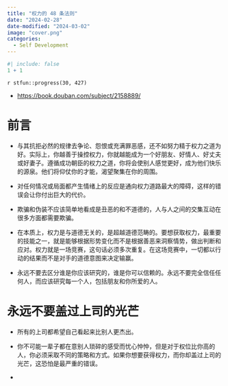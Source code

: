 ```yaml
---
title: "权力的 48 条法则"
date: "2024-02-28"
date-modified: "2024-03-02"
image: "cover.png"
categories: 
  - Self Development
---
```


```r
#| include: false
1 + 1
```

::: {.callout-note title="Progress"}
`r stfun::progress(30, 427)`

<!-- 读后感：[读《管理行为》](https://shitao5.org/posts/glxw/)。 -->
:::

::: {.callout-tip title="Learning Source"}
-   <https://book.douban.com/subject/2158889/>
:::

# 前言 {.unnumbered}

-   与其抗拒必然的规律去争论、怨恨或充满罪恶感，还不如努力精于权力之道为好。实际上，你越善于操控权力，你就越能成为一个好朋友、好情人、好丈夫或好妻子。遵循成功朝臣的权力之道，你将会使别人感觉更好，成为他们快乐的源泉。他们将仰仗你的才能，渴望聚集在你的周围。

-   对任何情况或局面都产生情绪上的反应是通向权力道路最大的障碍，这样的错误会让你付出巨大的代价。

-   欺骗和伪装不应该简单地看成是丑恶的和不道德的，人与人之间的交集互动在很多方面都需要欺骗。

-   在本质上，权力是与道德无关的，是超越道德范畴的。要想获取权力，最重要的技能之一，就是能够根据形势变化而不是根据善恶来洞察情势，做出判断和应对。权力就是一场竞赛，这句话必须多次重复。在这场竞赛中，一切都以行动的结果而不是对手的道德意图来决定输赢。

-   永远不要去区分谁是你应该研究的，谁是你可以信赖的。永远不要完全信任任何人，而应该研究每一个人，包括朋友和你所爱的人。

# 永远不要盖过上司的光芒

-   所有的上司都希望自己看起来比别人更杰出。

-   你不可能一辈子都在意别人琐碎的感受而忧心忡忡，但是对于权位比你高的人，你必须采取不同的策略和方式。如果你想要获得权力，而你却盖过上司的光芒，这恐怕是最严重的错误。

-   
